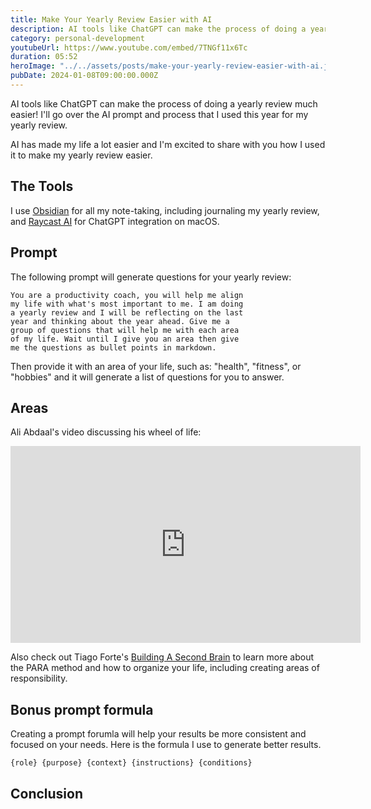 ```yaml
---
title: Make Your Yearly Review Easier with AI
description: AI tools like ChatGPT can make the process of doing a yearly review much easier! I'll go over the AI prompt and process that I used this year for my yearly review.
category: personal-development
youtubeUrl: https://www.youtube.com/embed/7TNGf11x6Tc
duration: 05:52
heroImage: "../../assets/posts/make-your-yearly-review-easier-with-ai.jpeg"
pubDate: 2024-01-08T09:00:00.000Z
---
```


AI tools like ChatGPT can make the process of doing a yearly review much easier! I'll go over the AI prompt and process that I used this year for my yearly review.

AI has made my life a lot easier and I'm excited to share with you how I used it to make my yearly review easier.

## The Tools

I use [Obsidian](https://obsidian.md/) for all my note-taking, including journaling my yearly review, and [Raycast AI](https://www.raycast.com/pro) for ChatGPT integration on macOS.

## Prompt

The following prompt will generate questions for your yearly review:

```
You are a productivity coach, you will help me align
my life with what's most important to me. I am doing
a yearly review and I will be reflecting on the last
year and thinking about the year ahead. Give me a
group of questions that will help me with each area
of my life. Wait until I give you an area then give
me the questions as bullet points in markdown.
```

Then provide it with an area of your life, such as: "health", "fitness", or "hobbies" and it will generate a list of questions for you to answer.

## Areas

Ali Abdaal's video discussing his wheel of life:

<iframe
  width="560"
  height="315"
  src="https://www.youtube.com/embed/c_DOG_mXz5w?si=DwEhS3fIhHb3yvlu&amp;start=136"
  title="YouTube video player"
  frameborder="0"
  allow="accelerometer; autoplay; clipboard-write; encrypted-media; gyroscope; picture-in-picture; web-share"
  allowfullscreen
></iframe>

Also check out Tiago Forte's [Building A Second Brain](https://www.buildingasecondbrain.com/) to learn more about the PARA method and how to organize your life, including creating areas of responsibility.

## Bonus prompt formula

Creating a prompt forumla will help your results be more consistent and focused on your needs. Here is the formula I use to generate better results.

```
{role} {purpose} {context} {instructions} {conditions}
```

## Conclusion
